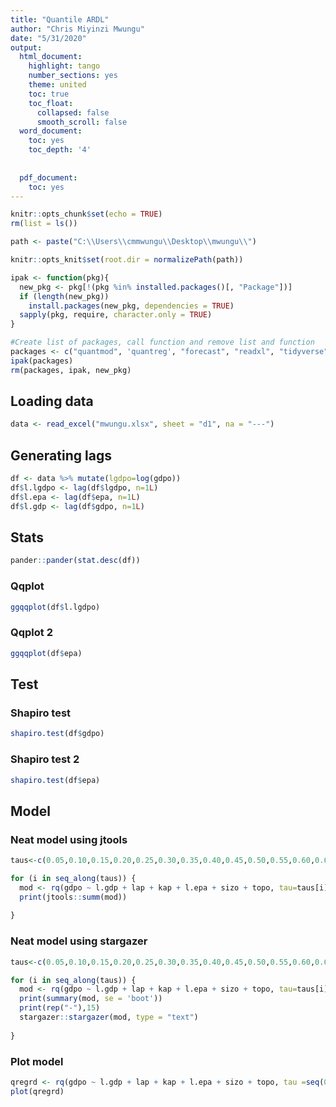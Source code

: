 ```yaml
---
title: "Quantile ARDL"
author: "Chris Miyinzi Mwungu"
date: "5/31/2020"
output:
  html_document:
    highlight: tango
    number_sections: yes
    theme: united
    toc: true
    toc_float:
      collapsed: false
      smooth_scroll: false
  word_document:
    toc: yes
    toc_depth: '4'      
      
      
  pdf_document:
    toc: yes
---
```



```r
knitr::opts_chunk$set(echo = TRUE)
rm(list = ls())

path <- paste("C:\\Users\\cmmwungu\\Desktop\\mwungu\\")

knitr::opts_knit$set(root.dir = normalizePath(path))

ipak <- function(pkg){
  new_pkg <- pkg[!(pkg %in% installed.packages()[, "Package"])]
  if (length(new_pkg)) 
    install.packages(new_pkg, dependencies = TRUE)
  sapply(pkg, require, character.only = TRUE)
}

#Create list of packages, call function and remove list and function
packages <- c("quantmod", 'quantreg', "forecast", "readxl", "tidyverse", "pastecs", "ggpubr", "ggthemes","tinytex")
ipak(packages)
rm(packages, ipak, new_pkg)

```


## Loading data

```r
data <- read_excel("mwungu.xlsx", sheet = "d1", na = "---")

```


## Generating lags

```r
df <- data %>% mutate(lgdpo=log(gdpo))
df$l.lgdpo <- lag(df$lgdpo, n=1L)
df$l.epa <- lag(df$epa, n=1L)
df$l.gdp <- lag(df$gdpo, n=1L)

```


## Stats

```r
pander::pander(stat.desc(df))

```


### Qqplot
```r
ggqqplot(df$l.lgdpo) 

```

### Qqplot 2

```r
ggqqplot(df$epa) 

```

## Test
### Shapiro test
```r
shapiro.test(df$gdpo)

```


### Shapiro test 2
```r
shapiro.test(df$epa)

```

## Model 


### Neat model using jtools
```r
taus<-c(0.05,0.10,0.15,0.20,0.25,0.30,0.35,0.40,0.45,0.50,0.55,0.60,0.65,0.70,0.75,0.80,0.85,0.90,0.95)

for (i in seq_along(taus)) {
  mod <- rq(gdpo ~ l.gdp + lap + kap + l.epa + sizo + topo, tau=taus[i],data = df)
  print(jtools::summ(mod))
  
}

```

### Neat model using stargazer

```r

taus<-c(0.05,0.10,0.15,0.20,0.25,0.30,0.35,0.40,0.45,0.50,0.55,0.60,0.65,0.70,0.75,0.80,0.85,0.90,0.95)

for (i in seq_along(taus)) {
  mod <- rq(gdpo ~ l.gdp + lap + kap + l.epa + sizo + topo, tau=taus[i],data = df)
  print(summary(mod, se = 'boot'))
  print(rep("-"),15)
  stargazer::stargazer(mod, type = "text")
  
}
```


### Plot model
```r
qregrd <- rq(gdpo ~ l.gdp + lap + kap + l.epa + sizo + topo, tau =seq(0.05, 0.95, by=0.05), data = df)
plot(qregrd)

```


```r

```


```r

```



